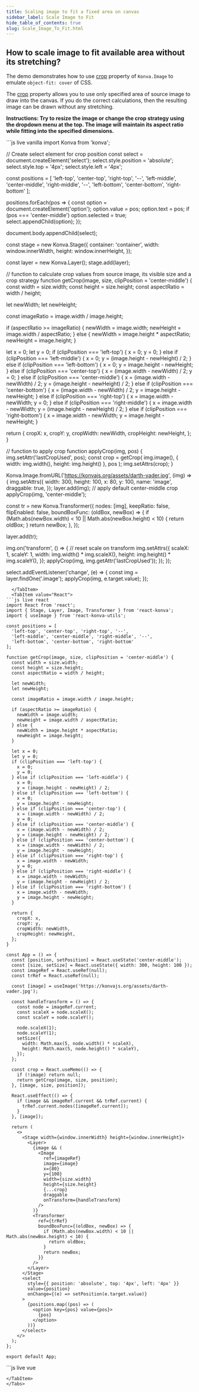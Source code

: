 ```yaml
---
title: Scaling image to fit a fixed area on canvas
sidebar_label: Scale Image to Fit
hide_table_of_contents: true
slug: Scale_Image_To_Fit.html
---
```


## How to scale image to fit available area without its stretching?

The demo demonstrates how to use [crop](/api/Konva.Image.html#crop) property of `Konva.Image` to emulate `object-fit: cover` of CSS.

The [crop](https://konvajs.org/api/Konva.Image.html#crop) property allows you to use only specified area of source image to draw into the canvas. If you do the correct calculations, then the resulting image can be drawn without any stretching.

**Instructions: Try to resize the image or change the crop strategy using the dropdown menu at the top. The image will maintain its aspect ratio while fitting into the specified dimensions.** 


<Tabs>
  <TabItem value="Vanilla" default>
```js live vanilla
import Konva from 'konva';

// Create select element for crop position
const select = document.createElement('select');
select.style.position = 'absolute';
select.style.top = '4px';
select.style.left = '4px';

const positions = [
  'left-top', 'center-top', 'right-top', '--',
  'left-middle', 'center-middle', 'right-middle', '--',
  'left-bottom', 'center-bottom', 'right-bottom'
];

positions.forEach(pos => {
  const option = document.createElement('option');
  option.value = pos;
  option.text = pos;
  if (pos === 'center-middle') option.selected = true;
  select.appendChild(option);
});

document.body.appendChild(select);

const stage = new Konva.Stage({
  container: 'container',
  width: window.innerWidth,
  height: window.innerHeight,
});

const layer = new Konva.Layer();
stage.add(layer);

// function to calculate crop values from source image, its visible size and a crop strategy
function getCrop(image, size, clipPosition = 'center-middle') {
  const width = size.width;
  const height = size.height;
  const aspectRatio = width / height;

  let newWidth;
  let newHeight;

  const imageRatio = image.width / image.height;

  if (aspectRatio >= imageRatio) {
    newWidth = image.width;
    newHeight = image.width / aspectRatio;
  } else {
    newWidth = image.height * aspectRatio;
    newHeight = image.height;
  }

  let x = 0;
  let y = 0;
  if (clipPosition === 'left-top') {
    x = 0;
    y = 0;
  } else if (clipPosition === 'left-middle') {
    x = 0;
    y = (image.height - newHeight) / 2;
  } else if (clipPosition === 'left-bottom') {
    x = 0;
    y = image.height - newHeight;
  } else if (clipPosition === 'center-top') {
    x = (image.width - newWidth) / 2;
    y = 0;
  } else if (clipPosition === 'center-middle') {
    x = (image.width - newWidth) / 2;
    y = (image.height - newHeight) / 2;
  } else if (clipPosition === 'center-bottom') {
    x = (image.width - newWidth) / 2;
    y = image.height - newHeight;
  } else if (clipPosition === 'right-top') {
    x = image.width - newWidth;
    y = 0;
  } else if (clipPosition === 'right-middle') {
    x = image.width - newWidth;
    y = (image.height - newHeight) / 2;
  } else if (clipPosition === 'right-bottom') {
    x = image.width - newWidth;
    y = image.height - newHeight;
  }

  return {
    cropX: x,
    cropY: y,
    cropWidth: newWidth,
    cropHeight: newHeight,
  };
}

// function to apply crop
function applyCrop(img, pos) {
  img.setAttr('lastCropUsed', pos);
  const crop = getCrop(
    img.image(),
    { width: img.width(), height: img.height() },
    pos
  );
  img.setAttrs(crop);
}

Konva.Image.fromURL('https://konvajs.org/assets/darth-vader.jpg', (img) => {
  img.setAttrs({
    width: 300,
    height: 100,
    x: 80,
    y: 100,
    name: 'image',
    draggable: true,
  });
  layer.add(img);
  // apply default center-middle crop
  applyCrop(img, 'center-middle');

  const tr = new Konva.Transformer({
    nodes: [img],
    keepRatio: false,
    flipEnabled: false,
    boundBoxFunc: (oldBox, newBox) => {
      if (Math.abs(newBox.width) < 10 || Math.abs(newBox.height) < 10) {
        return oldBox;
      }
      return newBox;
    },
  });

  layer.add(tr);

  img.on('transform', () => {
    // reset scale on transform
    img.setAttrs({
      scaleX: 1,
      scaleY: 1,
      width: img.width() * img.scaleX(),
      height: img.height() * img.scaleY(),
    });
    applyCrop(img, img.getAttr('lastCropUsed'));
  });
});

select.addEventListener('change', (e) => {
  const img = layer.findOne('.image');
  applyCrop(img, e.target.value);
});
```
  </TabItem>
  <TabItem value="React">
```js live react
import React from 'react';
import { Stage, Layer, Image, Transformer } from 'react-konva';
import { useImage } from 'react-konva-utils';

const positions = [
  'left-top', 'center-top', 'right-top', '--',
  'left-middle', 'center-middle', 'right-middle', '--',
  'left-bottom', 'center-bottom', 'right-bottom'
];

function getCrop(image, size, clipPosition = 'center-middle') {
  const width = size.width;
  const height = size.height;
  const aspectRatio = width / height;

  let newWidth;
  let newHeight;

  const imageRatio = image.width / image.height;

  if (aspectRatio >= imageRatio) {
    newWidth = image.width;
    newHeight = image.width / aspectRatio;
  } else {
    newWidth = image.height * aspectRatio;
    newHeight = image.height;
  }

  let x = 0;
  let y = 0;
  if (clipPosition === 'left-top') {
    x = 0;
    y = 0;
  } else if (clipPosition === 'left-middle') {
    x = 0;
    y = (image.height - newHeight) / 2;
  } else if (clipPosition === 'left-bottom') {
    x = 0;
    y = image.height - newHeight;
  } else if (clipPosition === 'center-top') {
    x = (image.width - newWidth) / 2;
    y = 0;
  } else if (clipPosition === 'center-middle') {
    x = (image.width - newWidth) / 2;
    y = (image.height - newHeight) / 2;
  } else if (clipPosition === 'center-bottom') {
    x = (image.width - newWidth) / 2;
    y = image.height - newHeight;
  } else if (clipPosition === 'right-top') {
    x = image.width - newWidth;
    y = 0;
  } else if (clipPosition === 'right-middle') {
    x = image.width - newWidth;
    y = (image.height - newHeight) / 2;
  } else if (clipPosition === 'right-bottom') {
    x = image.width - newWidth;
    y = image.height - newHeight;
  }

  return {
    cropX: x,
    cropY: y,
    cropWidth: newWidth,
    cropHeight: newHeight,
  };
}

const App = () => {
  const [position, setPosition] = React.useState('center-middle');
  const [size, setSize] = React.useState({ width: 300, height: 100 });
  const imageRef = React.useRef(null);
  const trRef = React.useRef(null);
  
  const [image] = useImage('https://konvajs.org/assets/darth-vader.jpg');

  const handleTransform = () => {
    const node = imageRef.current;
    const scaleX = node.scaleX();
    const scaleY = node.scaleY();

    node.scaleX(1);
    node.scaleY(1);
    setSize({
      width: Math.max(5, node.width() * scaleX),
      height: Math.max(5, node.height() * scaleY),
    });
  };

  const crop = React.useMemo(() => {
    if (!image) return null;
    return getCrop(image, size, position);
  }, [image, size, position]);

  React.useEffect(() => {
    if (image && imageRef.current && trRef.current) {
      trRef.current.nodes([imageRef.current]);
    }
  }, [image]);

  return (
    <>
      <Stage width={window.innerWidth} height={window.innerHeight}>
        <Layer>
          {image && (
            <Image
              ref={imageRef}
              image={image}
              x={80}
              y={100}
              width={size.width}
              height={size.height}
              {...crop}
              draggable
              onTransform={handleTransform}
            />
          )}
          <Transformer
            ref={trRef}
            boundBoxFunc={(oldBox, newBox) => {
              if (Math.abs(newBox.width) < 10 || Math.abs(newBox.height) < 10) {
                return oldBox;
              }
              return newBox;
            }}
          />
        </Layer>
      </Stage>
      <select
        style={{ position: 'absolute', top: '4px', left: '4px' }}
        value={position}
        onChange={(e) => setPosition(e.target.value)}
      >
        {positions.map((pos) => (
          <option key={pos} value={pos}>
            {pos}
          </option>
        ))}
      </select>
    </>
  );
};

export default App;
```
  </TabItem>
  <TabItem value="Vue">
```js live vue
<template>
  <div>
    <v-stage :config="stageConfig">
      <v-layer>
        <v-image
          ref="imageRef"
          :config="{
            image: image,
            x: 80,
            y: 100,
            width: size.width,
            height: size.height,
            draggable: true,
            ...crop,
          }"
          @transform="handleTransform"
        />
        <v-transformer
          ref="transformerRef"
          :config="{
            boundBoxFunc: boundBoxFunc
          }"
        />
      </v-layer>
    </v-stage>
    <select
      style="position: absolute; top: 4px; left: 4px"
      v-model="position"
    >
      <option
        v-for="pos in positions"
        :key="pos"
        :value="pos"
      >
        {{ pos }}
      </option>
    </select>
  </div>
</template>

<script setup>
import { ref, computed, onMounted, watch } from 'vue';
import { useImage } from 'vue-konva';

const positions = [
  'left-top', 'center-top', 'right-top', '--',
  'left-middle', 'center-middle', 'right-middle', '--',
  'left-bottom', 'center-bottom', 'right-bottom'
];

const position = ref('center-middle');
const size = ref({ width: 300, height: 100 });
const imageRef = ref(null);
const transformerRef = ref(null);

const stageConfig = {
  width: window.innerWidth,
  height: window.innerHeight
};

function getCrop(image, size, clipPosition = 'center-middle') {
  const width = size.width;
  const height = size.height;
  const aspectRatio = width / height;

  let newWidth;
  let newHeight;

  const imageRatio = image.width / image.height;

  if (aspectRatio >= imageRatio) {
    newWidth = image.width;
    newHeight = image.width / aspectRatio;
  } else {
    newWidth = image.height * aspectRatio;
    newHeight = image.height;
  }

  let x = 0;
  let y = 0;
  if (clipPosition === 'left-top') {
    x = 0;
    y = 0;
  } else if (clipPosition === 'left-middle') {
    x = 0;
    y = (image.height - newHeight) / 2;
  } else if (clipPosition === 'left-bottom') {
    x = 0;
    y = image.height - newHeight;
  } else if (clipPosition === 'center-top') {
    x = (image.width - newWidth) / 2;
    y = 0;
  } else if (clipPosition === 'center-middle') {
    x = (image.width - newWidth) / 2;
    y = (image.height - newHeight) / 2;
  } else if (clipPosition === 'center-bottom') {
    x = (image.width - newWidth) / 2;
    y = image.height - newHeight;
  } else if (clipPosition === 'right-top') {
    x = image.width - newWidth;
    y = 0;
  } else if (clipPosition === 'right-middle') {
    x = image.width - newWidth;
    y = (image.height - newHeight) / 2;
  } else if (clipPosition === 'right-bottom') {
    x = image.width - newWidth;
    y = image.height - newHeight;
  }

  return {
    cropX: x,
    cropY: y,
    cropWidth: newWidth,
    cropHeight: newHeight,
  };
}

const [ image ] = useImage('https://konvajs.org/assets/darth-vader.jpg');

const crop = computed(() => {
  if (!image.value) return {};
  return getCrop(image.value, size.value, position.value);
});

const boundBoxFunc = (oldBox, newBox) => {
  if (Math.abs(newBox.width) < 10 || Math.abs(newBox.height) < 10) {
    return oldBox;
  }
  return newBox;
};

const handleTransform = () => {
  const node = imageRef.value.getNode();
  const scaleX = node.scaleX();
  const scaleY = node.scaleY();

  node.scaleX(1);
  node.scaleY(1);
  size.value = {
    width: Math.max(5, node.width() * scaleX),
    height: Math.max(5, node.height() * scaleY),
  };
};

watch(image, () => {
  if (image.value && imageRef.value && transformerRef.value) {
    const transformer = transformerRef.value.getNode();
    const imageNode = imageRef.value.getNode();
    transformer.nodes([imageNode]);
  }
});
</script>
```
</TabItem>
</Tabs>